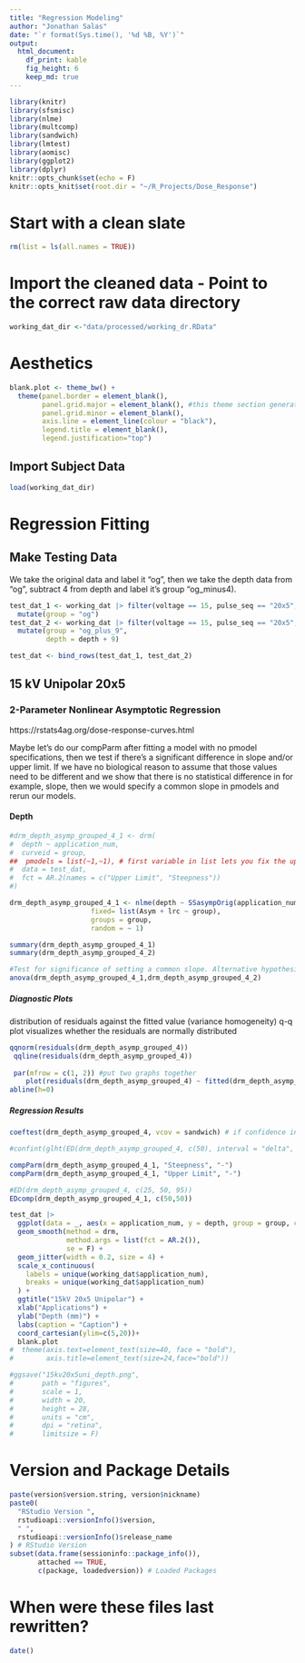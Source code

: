 ```yaml
---
title: "Regression Modeling" 
author: "Jonathan Salas"
date: "`r format(Sys.time(), '%d %B, %Y')`"
output: 
  html_document: 
    df_print: kable
    fig_height: 6
    keep_md: true
---
```


```r
library(knitr)
library(sfsmisc)
library(nlme)
library(multcomp)
library(sandwich)
library(lmtest)
library(aomisc)
library(ggplot2)
library(dplyr)
knitr::opts_chunk$set(echo = F)
knitr::opts_knit$set(root.dir = "~/R_Projects/Dose_Response")
```

# Start with a clean slate

```r
rm(list = ls(all.names = TRUE))
```

# Import the cleaned data - Point to the correct raw data directory

```r
working_dat_dir <-"data/processed/working_dr.RData"
```

# Aesthetics

```r
blank.plot <- theme_bw() +
  theme(panel.border = element_blank(), 
        panel.grid.major = element_blank(), #this theme section generates a blank canvas
        panel.grid.minor = element_blank(), 
        axis.line = element_line(colour = "black"),
        legend.title = element_blank(),
        legend.justification="top")
```

## Import Subject Data
```r
load(working_dat_dir)
```

# Regression Fitting

## Make Testing Data

We take the original data and label it "og", then we take the depth data from "og", subtract 4 from depth and label it's group "og_minus4). 

```r
test_dat_1 <- working_dat |> filter(voltage == 15, pulse_seq == "20x5", waveform == "unipolar") |>
  mutate(group = "og")
test_dat_2 <- working_dat |> filter(voltage == 15, pulse_seq == "20x5", waveform == "unipolar") |> 
  mutate(group = "og_plus_9",
         depth = depth + 9)
```

```r
test_dat <- bind_rows(test_dat_1, test_dat_2)
```

## 15 kV Unipolar 20x5

### 2-Parameter Nonlinear Asymptotic Regression

https://rstats4ag.org/dose-response-curves.html

Maybe let's do our compParm after fitting a model with no pmodel specifications, then we test if there's a significant difference in slope and/or upper limit. If we have no biological reason to assume that those values need to be different and we show that there is no statistical difference in for example, slope, then we would specify a common slope in pmodels and rerun our models.

#### Depth

```r
#drm_depth_asymp_grouped_4_1 <- drm(
#  depth ~ application_num,
#  curveid = group,
##  pmodels = list(~1,~1), # first variable in list lets you fix the upper limit, second lets you fix the slope.
#  data = test_dat,
#  fct = AR.2(names = c("Upper Limit", "Steepness"))
#)

drm_depth_asymp_grouped_4_1 <- nlme(depth ~ SSasympOrig(application_num, Asm, lrc), data=test_dat, 
                    fixed= list(Asym + lrc ~ group),
                    groups = group,
                    random = ~ 1)
```


```r
summary(drm_depth_asymp_grouped_4_1)
summary(drm_depth_asymp_grouped_4_2)
```


```r
#Test for significance of setting a common slope. Alternative hypothesis is that a common slope leads to a better model fit, i.e., a reduced model will fit significantly better than the more complex one where we estimate a slope for each group individually.
anova(drm_depth_asymp_grouped_4_1,drm_depth_asymp_grouped_4_2) 
```

##### Diagnostic Plots

distribution of residuals against the fitted value (variance homogeneity)
q-q plot visualizes whether the residuals are normally distributed 

```r
qqnorm(residuals(drm_depth_asymp_grouped_4))
 qqline(residuals(drm_depth_asymp_grouped_4))
 
 par(mfrow = c(1, 2)) #put two graphs together
    plot(residuals(drm_depth_asymp_grouped_4) ~ fitted(drm_depth_asymp_grouped_4), main="Residuals vs Fitted")
abline(h=0)
```


##### Regression Results

```r
coeftest(drm_depth_asymp_grouped_4, vcov = sandwich) # if confidence intervals for steepness overlap than no diff. Gives same result as "summary". This is with Huber Sandwich Estimator i.e., robust standard errors but not White standard errors to be specific
```

```r
#confint(glht(ED(drm_depth_asymp_grouped_4, c(50), interval = "delta", multcomp = TRUE, display = FALSE)))
```

```r
compParm(drm_depth_asymp_grouped_4_1, "Steepness", "-")
compParm(drm_depth_asymp_grouped_4_1, "Upper Limit", "-")
```

```r
#ED(drm_depth_asymp_grouped_4, c(25, 50, 95))
EDcomp(drm_depth_asymp_grouped_4_1, c(50,50))
```


```r
test_dat |>
  ggplot(data = _, aes(x = application_num, y = depth, group = group, color = group)) +
  geom_smooth(method = drm,
              method.args = list(fct = AR.2()),
              se = F) +
  geom_jitter(width = 0.2, size = 4) + 
  scale_x_continuous(
    labels = unique(working_dat$application_num),
    breaks = unique(working_dat$application_num)
  ) +
  ggtitle("15kV 20x5 Unipolar") +
  xlab("Applications") +
  ylab("Depth (mm)") +
  labs(caption = "Caption") + 
  coord_cartesian(ylim=c(5,20))+
  blank.plot 
#  theme(axis.text=element_text(size=40, face = "bold"),
#        axis.title=element_text(size=24,face="bold")) 

#ggsave("15kv20x5uni_depth.png",
#       path = "figures",
#       scale = 1,
#       width = 20,
#       height = 28,
#       units = "cm",
#       dpi = "retina",
#       limitsize = F)
```

# Version and Package Details

```r
paste(version$version.string, version$nickname)
paste0(
  "RStudio Version ",
  rstudioapi::versionInfo()$version,
  " ",
  rstudioapi::versionInfo()$release_name
) # RStudio Version
subset(data.frame(sessioninfo::package_info()),
       attached == TRUE,
       c(package, loadedversion)) # Loaded Packages
```

# When were these files last rewritten?

```r
date()
```